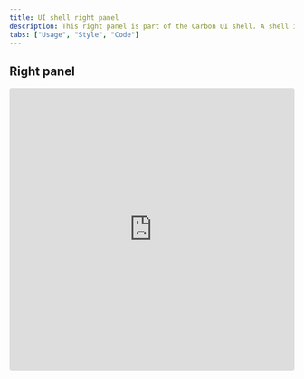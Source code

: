 ```yaml
---
title: UI shell right panel
description: This right panel is part of the Carbon UI shell. A shell is a collection of components shared by all products within a platform.
tabs: ["Usage", "Style", "Code"]
---
```


## Right panel

<Row>
  <Column>
    <iframe
      loading="lazy"
      src="https://codesandbox.io/embed/right-panel-clc2m?fontsize=1&hidenavigation=1&view=preview"
      title="right-panel"
      allow="geolocation; microphone; camera; midi; vr; accelerometer; gyroscope; payment; ambient-light-sensor; encrypted-media"
      style="width:100%; height:500px; border:0; border-radius: 4px; overflow:hidden;"
      sandbox="allow-modals allow-forms allow-popups allow-scripts allow-same-origin"
    />
  </Column>
</Row>

## Right panel with switcher

<Row>
  <Column>
    <iframe
      loading="lazy"
      src="https://codesandbox.io/embed/right-panel-with-switcher-3zpq1?fontsize=14&hidenavigation=1&view=preview"
      title="right-panel-with-switcher"
      allow="geolocation; microphone; camera; midi; vr; accelerometer; gyroscope; payment; ambient-light-sensor; encrypted-media"
      style="width:100%; height:500px; border:0; border-radius: 4px; overflow:hidden;"
      sandbox="allow-modals allow-forms allow-popups allow-scripts allow-same-origin"
    />
  </Column>
</Row>
